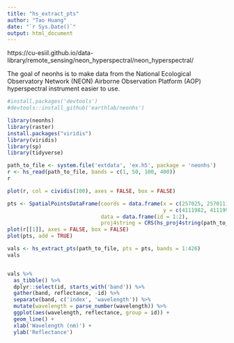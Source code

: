 ```yaml
---
title: "hs_extract_pts"
author: "Tao Huang"
date: "`r Sys.Date()`"
output: html_document
---
```


https://cu-esiil.github.io/data-library/remote_sensing/neon_hyperspectral/neon_hyperspectral/

The goal of neonhs is to make data from the National Ecological Observatory Network (NEON) Airborne Observation Platform (AOP) hyperspectral instrument easier to use. 

```r
#install.packages('devtools')
#devtools::install_github('earthlab/neonhs')

library(neonhs)
library(raster)
install.packages("viridis")
library(viridis)
library(sp)
library(tidyverse)

path_to_file <- system.file('extdata', 'ex.h5', package = 'neonhs')
r <- hs_read(path_to_file, bands = c(1, 50, 100, 400))
r

plot(r, col = cividis(100), axes = FALSE, box = FALSE)

```

```r
pts <- SpatialPointsDataFrame(coords = data.frame(x = c(257025, 257011),
                                                  y = c(4111982, 4111991)), 
                              data = data.frame(id = 1:2),
                              proj4string = CRS(hs_proj4string(path_to_file)))
plot(r[[1]], axes = FALSE, box = FALSE)
plot(pts, add = TRUE)

```

```r
vals <- hs_extract_pts(path_to_file, pts = pts, bands = 1:426)
vals


vals %>%
  as_tibble() %>%
  dplyr::select(id, starts_with('band')) %>%
  gather(band, reflectance, -id) %>%
  separate(band, c('index', 'wavelength')) %>%
  mutate(wavelength = parse_number(wavelength)) %>%
  ggplot(aes(wavelength, reflectance, group = id)) + 
  geom_line() + 
  xlab('Wavelength (nm)') + 
  ylab('Reflectance')

```
